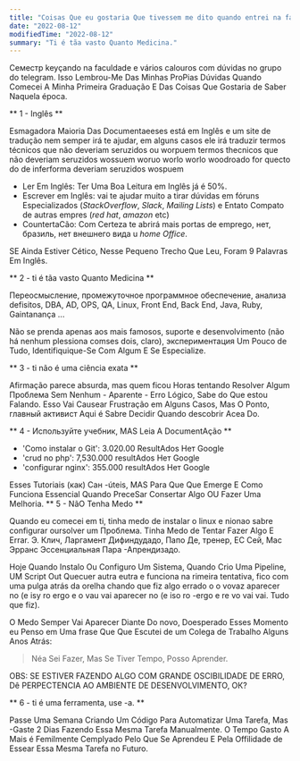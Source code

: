```yaml
---
title: "Coisas Que eu gostaria Que tivessem me dito quando entrei na faculdade de ti."
date: "2022-08-12"
modifiedTime: "2022-08-12"
summary: "Ti é tãa vasto Quanto Medicina."
---
```


Семестр keyçando na faculdade e vários calouros com dúvidas no grupo do telegram. Isso Lembrou-Me Das Minhas ProPias Dúvidas Quando Comecei A Minha Primeira Graduação E Das Coisas Que Gostaria de Saber Naquela época.

** 1 - Inglês **

Esmagadora Maioria Das Documentaeeses está em Inglês e um site de tradução nem semper irá te ajudar, em alguns casos ele irá traduzir termos técnicos que não deveriam seruzidos ou worpuem termos thecnicos que não deveriam seruzidos wossuem woruo worlo worlo woodroado for quecto do de inferforma deveriam seruzidos wospuem

- Ler Em Inglês: Ter Uma Boa Leitura em Inglês já é 50%.
- Escrever em Inglês: vai te ajudar muito a tirar dúvidas em fóruns Especializados (_StackOverflow_, _Slack_, _Mailing Lists_) e Entato Compato de autras empres (_red hat_, _amazon_ etc)
- CountertaCão: Com Certeza te abrirá mais portas de emprego, нет, бразиль, нет внешнего вида u _home Office_.

SE Ainda Estiver Cético, Nesse Pequeno Trecho Que Leu, Foram 9 Palavras Em Inglês.

** 2 - ti é tãa vasto Quanto Medicina **

Переосмысление, промежуточное программное обеспечение, анализа defisitos, DBA, AD, OPS, QA, Linux, Front End, Back End, Java, Ruby, Gaintanança ...

Não se prenda apenas aos mais famosos, suporte e desenvolvimento (não há nenhum plessiona comses dois, claro), экспериментация Um Pouco de Tudo, Identifiquique-Se Com Algum E Se Especialize.

** 3 - ti não é uma ciência exata **

Afirmação parece absurda, mas quem ficou Horas tentando Resolver Algum Проблема Sem Nenhum - Aparente - Erro Lógico, Sabe do Que estou Falando. Esso Vai Causear Frustração em Alguns Casos, Mas O Ponto, главный активист Aqui é Sabre Decidir Quando descobrir Acea Do.

** 4 - Используйте учебник, MAS Leia A DocumentAção **

- 'Como instalar o Git': 3.020.00 ResultAdos Нет Google
- 'crud no php': 7,530.000 resultAdos Нет Google
- 'configurar nginx': 355.000 resultAdos Нет Google

Esses Tutoriais (как) Сан -úteis, MAS Para Que Que Emerge E Como Funciona Essencial Quando PreceSar Consertar Algo OU Fazer Uma Melhoria.
** 5 - NãO Tenha Medo **

Quando eu comecei em ti, tinha medo de instalar o linux e nionao sabre configurar oursolver um Проблема. Tinha Medo de Tentar Fazer Algo E Errar. Э. Клич, Ларгамент Дифиндудадо, Папо Де, тренер, ЕС Сей, Мас Эрранс Эссенциальная Пара -Апрендизадо.

Hoje Quando Instalo Ou Configuro Um Sistema, Quando Crio Uma Pipeline, UM Script Out Quecuer autra eutra e funciona na rimeira tentativa, fico com uma pulga atrás da orelha chando que fiz algo errado o o vovaz aparecer no (e isy ro ergo e o vau vai aparecer no (e iso ro -ergo e re vo vai vai. Tudo que fiz).

O Medo Semper Vai Aparecer Diante Do novo, Doesperado Esses Momento eu Penso em Uma frase Que Que Escutei de um Colega de Trabalho Alguns Anos Atrás:

> Néa Sei Fazer, Mas Se Tiver Tempo, Posso Aprender.

OBS: SE ESTIVER FAZENDO ALGO COM GRANDE OSCIBILIDADE DE ERRO, Dê PERPECTENCIA AO AMBIENTE DE DESENVOLVIMENTO, ОК?

** 6 - ti é uma ferramenta, use -a. **

Passe Uma Semana Criando Um Código Para Automatizar Uma Tarefa, Mas -Gaste 2 Dias Fazendo Essa Mesma Tarefa Manualmente. O Tempo Gasto A Mais é Femilmente Cemplyado Pelo Que Se Aprendeu E Pela Offilidade de Essear Essa Mesma Tarefa no Futuro.